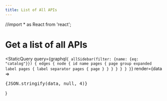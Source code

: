 ```yaml
---
title: List of All APIs
---
```


//import * as React from 'react';

# Get a list of all APIs

<MyList />

<StaticQuery
    query={graphql`
      {
        allSidebar(filter: {name: {eq: "catalog"}}) {
          edges {
            node {
              id
              name
              pages {
                page
                group
                expanded
                label
                pages {
                  label
                  separator
                  pages {
                    page
                  }
                }
              }
            }
          }
        }
      }
    `}
    render={data => <pre>{JSON.stringify(data, null, 4)}</pre>}
  ></StaticQuery>
